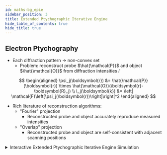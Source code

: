 ```yaml
---
id: maths-bg_epie
sidebar_position: 3
title: Extended Ptychographic Iterative Engine
hide_table_of_contents: true
hide_title: true
---
```



## Electron Ptychography

- Each diffraction pattern &rarr; non-convex set
  - Problem: reconstruct probe $\hat{\mathcal{P}}$ and object $\hat{\mathcal{O}}$ from diffraction intensities $I$

$$
\begin{aligned}
  \psi_j(\boldsymbol{r}) &= \hat{\mathcal{P}}(\boldsymbol{r}) \times \hat{\mathcal{O}}(\boldsymbol{r}-\boldsymbol{R}_j) \\
  I_j(\boldsymbol{k}) &= \left| \mathcal{F}\left[\psi_j(\boldsymbol{r})\right]\right|^2
\end{aligned}
$$

- Rich literature of reconstruction algorithms:
  - "Fourier" projection
    - Reconstructed probe and object accurately reproduce measured intensities
  - "Overlap" projection
    - Reconstructed probe and object are self-consistent with adjacent scanning positions

<details>
  <summary> Interactive Extended Ptychographic Iterative Engine Simulation </summary>
    <EpieComponent />
</details>


